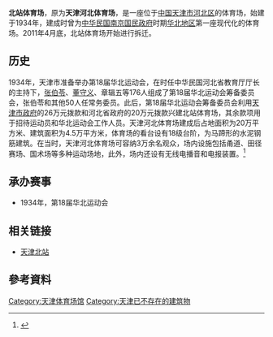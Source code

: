 '''北站体育场'''，原为'''天津河北体育场'''，是一座位于[[中国|中国]][[天津市|天津市]][[河北区|河北区]]的体育场，始建于1934年，建成时曾为[[中华民国|中华民国]][[南京国民政府|南京国民政府]]时期[[华北地区|华北地区]]第一座现代化的体育场。2011年4月底，北站体育场开始进行拆迁。

== 历史 ==
1934年，天津市准备举办第18届华北运动会，在时任中华民国河北省教育厅厅长的主持下，[[张伯苓|张伯苓]]、[[董守义|董守义]]、章辑五等176人组成了第18届华北运动会筹备委员会，张伯苓和其他50人任常务委员。此后，第18届华北运动会筹备委员会利用[[天津市政府_(中华民国)|天津市政府]]的26万元拨款和河北省政府的20万元拨款兴建北站体育场，其余款项用于招待运动员和华北运动会工作人员。天津河北体育场建成后占地面积为20万平方米、建筑面积为4.5万平方米，体育场的看台设有18级台阶，为马蹄形的水泥钢筋建筑。在当时，天津河北体育场可容纳3万余名观众，场内设施包括甬道、田径赛场、国术场等多种运动场地，此外，场内还设有无线电播音和电报装置。<ref>{{Cite web |url=http://news.enorth.com.cn/system/2011/05/07/006504564.shtml |title=77岁北站体育场拆迁 为天津首批奥运选手诞生地 |accessdate=2011-05-08 |archive-date=2016-03-04 |archive-url=https://web.archive.org/web/20160304083743/http://news.enorth.com.cn/system/2011/05/07/006504564.shtml |dead-url=no }}</ref>

==承办赛事==
*1934年，第18届华北运动会

==相关链接==
*[[天津北站|天津北站]]

== 參考資料 ==
{{Reflist}}

{{Gymnasium-stub}}

[[Category:天津体育场馆|Category:天津体育场馆]]
[[Category:天津已不存在的建筑物|Category:天津已不存在的建筑物]]
